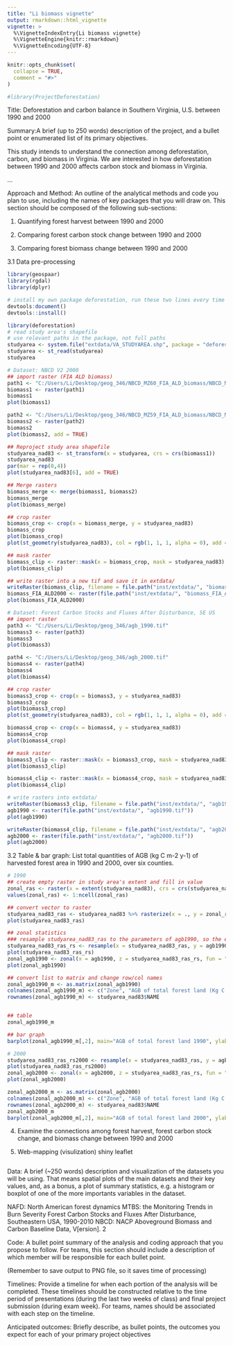 ```yaml
---
title: "Li biomass vignette"
output: rmarkdown::html_vignette
vignette: >
  %\VignetteIndexEntry{Li biomass vignette}
  %\VignetteEngine{knitr::rmarkdown}
  %\VignetteEncoding{UTF-8}
---
```


```r
knitr::opts_chunk$set(
  collapse = TRUE,
  comment = "#>"
)
```

```r
#library(ProjectDeforestation)
```

Title: Deforestation and carbon balance in Southern Virginia, U.S. between 1990 and 2000

Summary:A brief (up to 250 words) description of the project, and a bullet point or enumerated list of its primary objectives.

This study intends to understand the connection among deforestation, carbon, and biomass in Virginia. We are interested in how deforestation between 1990 and 2000 affects carbon stock and biomass in Virginia.  

...


Approach and Method: An outline of the analytical methods and code you plan to use, including the names of key packages that you will draw on. This section should be composed of the following sub-sections:

1. Quantifying forest harvest between 1990 and 2000


2. Comparing forest carbon stock change between 1990 and 2000

3. Comparing forest biomass change between 1990 and 2000

3.1 Data pre-processing
```r
library(geospaar)
library(rgdal)
library(dplyr)

# install my own package deforestation, run these two lines every time after changing anything in your package. 
devtools:document()
devtools::install()

library(deforestation)
# read study area's shapefile
# use relevant paths in the package, not full paths
studyarea <- system.file("extdata/VA_STUDYAREA.shp", package = "deforestation")
studyarea <- st_read(studyarea)
studyarea

# Dataset: NBCD V2 2000
## import raster (FIA ALD biomass)
path1 <- "C:/Users/Li/Desktop/geog_346/NBCD_MZ60_FIA_ALD_biomass/NBCD_MZ60_FIA_ALD_biomass.tif"
biomass1 <- raster(path1)
biomass1
plot(biomass1)

path2 <- "C:/Users/Li/Desktop/geog_346/NBCD_MZ59_FIA_ALD_biomass/NBCD_MZ59_FIA_ALD_biomass.tif"
biomass2 <- raster(path2)
biomass2
plot(biomass2, add = TRUE)

## Reproject study area shapefile
studyarea_nad83 <- st_transform(x = studyarea, crs = crs(biomass1))
studyarea_nad83
par(mar = rep(0,4))
plot(studyarea_nad83[6], add = TRUE)

## Merge rasters
biomass_merge <- merge(biomass1, biomass2)
biomass_merge
plot(biomass_merge)

## crop raster
biomass_crop <- crop(x = biomass_merge, y = studyarea_nad83)
biomass_crop
plot(biomass_crop)
plot(st_geometry(studyarea_nad83), col = rgb(1, 1, 1, alpha = 0), add = TRUE)

## mask raster
biomass_clip <- raster::mask(x = biomass_crop, mask = studyarea_nad83)
plot(biomass_clip)

## write raster into a new tif and save it in extdata/ 
writeRaster(biomass_clip, filename = file.path("inst/extdata/", "biomass_FIA_ALD_2000.tif"))
biomass_FIA_ALD2000 <- raster(file.path("inst/extdata/", "biomass_FIA_ALD_2000.tif"))
plot(biomass_FIA_ALD2000)

# Dataset: Forest Carbon Stocks and Fluxes After Disturbance, SE US
## import raster
path3 <- "C:/Users/Li/Desktop/geog_346/agb_1990.tif"
biomass3 <- raster(path3)
biomass3
plot(biomass3)

path4 <- "C:/Users/Li/Desktop/geog_346/agb_2000.tif"
biomass4 <- raster(path4)
biomass4
plot(biomass4)

## crop raster 
biomass3_crop <- crop(x = biomass3, y = studyarea_nad83)
biomass3_crop
plot(biomass3_crop)
plot(st_geometry(studyarea_nad83), col = rgb(1, 1, 1, alpha = 0), add = TRUE)

biomass4_crop <- crop(x = biomass4, y = studyarea_nad83)
biomass4_crop
plot(biomass4_crop)

## mask raster
biomass3_clip <- raster::mask(x = biomass3_crop, mask = studyarea_nad83)
plot(biomass3_clip)

biomass4_clip <- raster::mask(x = biomass4_crop, mask = studyarea_nad83)
plot(biomass4_clip)

# write rasters into extdata/
writeRaster(biomass3_clip, filename = file.path("inst/extdata/", "agb1990.tif"))
agb1990 <- raster(file.path("inst/extdata/", "agb1990.tif"))
plot(agb1990)

writeRaster(biomass4_clip, filename = file.path("inst/extdata/", "agb2000.tif"))
agb2000 <- raster(file.path("inst/extdata/", "agb2000.tif"))
plot(agb2000)

```

3.2 Table & bar graph: List total quantities of AGB (kg C m-2 y-1) of harvested forest area in 1990 and 2000, over six counties. 
```r
# 1990
## create empty raster in study area's extent and fill in value
zonal_ras <- raster(x = extent(studyarea_nad83), crs = crs(studyarea_nad83), res = 30)
values(zonal_ras) <- 1:ncell(zonal_ras)

## convert vector to raster
studyarea_nad83_ras <- studyarea_nad83 %>% rasterize(x = ., y = zonal_ras) 
plot(studyarea_nad83_ras)

## zonal statistics
### resample studyarea_nad83_ras to the parameters of agb1990, so the extent matches between data. 
studyarea_nad83_ras_rs <- resample(x = studyarea_nad83_ras, y = agb1990, method = "ngb")
plot(studyarea_nad83_ras_rs)
zonal_agb1990 <- zonal(x = agb1990, z = studyarea_nad83_ras_rs, fun = "sum") 
plot(zonal_agb1990)

## convert list to matrix and change row/col names
zonal_agb1990_m <- as.matrix(zonal_agb1990)
colnames(zonal_agb1990_m) <- c("Zone", "AGB of total forest land (Kg C m-2)")
rownames(zonal_agb1990_m) <- studyarea_nad83$NAME


## table
zonal_agb1990_m

## bar graph
barplot(zonal_agb1990_m[,2], main="AGB of total forest land 1990", ylab = colnames(zonal_agb1990_m)[2])

# 2000
studyarea_nad83_ras_rs2000 <- resample(x = studyarea_nad83_ras, y = agb2000, method = "ngb")
plot(studyarea_nad83_ras_rs2000)
zonal_agb2000 <- zonal(x = agb2000, z = studyarea_nad83_ras_rs, fun = "sum") 
plot(zonal_agb2000)

zonal_agb2000_m <- as.matrix(zonal_agb2000)
colnames(zonal_agb2000_m) <- c("Zone", "AGB of total forest land (Kg C m-2)")
rownames(zonal_agb2000_m) <- studyarea_nad83$NAME
zonal_agb2000_m
barplot(zonal_agb2000_m[,2], main="AGB of total forest land 2000", ylab = colnames(zonal_agb2000_m)[2])

```



4. Examine the connections among forest harvest, forest carbon stock change, and biomass change between 1990 and 2000 

5. Web-mapping (visulization) 
shiny 
leaflet 
```r

```


Data: A brief (~250 words) description and visualization of the datasets you will be using. That means spatial plots of the main datasets and their key values, and, as a bonus, a plot of summary statistics, e.g. a histogram or boxplot of one of the more importants variables in the dataset.

NAFD: North American forest dynamics
MTBS: the Monitoring Trends in Burn Severity
Forest Carbon Stocks and Fluxes After Disturbance, Southeastern USA, 1990-2010
NBCD: NACP Aboveground Biomass and Carbon Baseline Data, V[ersion]. 2

Code: A bullet point summary of the analysis and coding approach that you propose to follow. For teams, this section should include a description of which member will be responsible for each bullet point.

(Remember to save output to PNG file, so it saves time of processing)

Timelines: Provide a timeline for when each portion of the analysis will be completed. These timelines should be constructed relative to the time period of presentations (during the last two weeks of class) and final project submission (during exam week). For teams, names should be associated with each step on the timeline.




Anticipated outcomes: Briefly describe, as bullet points, the outcomes you expect for each of your primary project objectives



